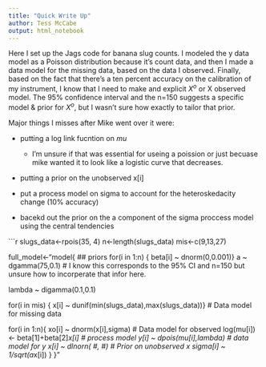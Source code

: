 ```yaml
---
title: "Quick Write Up"
author: Tess McCabe
output: html_notebook
---
```



Here I set up the Jags code for banana slug counts. I modeled the y data model as a Poisson distribution because it's count data, and then I made a data model for the missing data, based on the data I observed. Finally, based on the fact that there's a ten percent accuracy on the calibration of my instrument, I know that I need to make and explicit $X^o$ or X observed model. The 95% confidence interval and the n=150 suggests a specific model & prior for $X^o$, but I wasn't sure how exactly to tailor that prior. 


Major things I misses after Mike went over it were:

- putting a log link fucntion on $mu$

    - I'm unsure if that was essential for useing a poission or just becuase mike wanted it to look like a logistic curve that decreases.
    
- putting a prior on the unobserved x[i] 

- put a process model on sigma to account for the heteroskedacity change (10% accuracy)

- bacekd out the prior on the a component of the sigma proccess model using the central tendencies 


```r

slugs_data<-rpois(35, 4)
n<-length(slugs_data)
mis<-c(9,13,27)

full_model<-"model{
  ## priors
  for(i in 1:n) { beta[i] ~ dnorm(0,0.001)}
  a ~ dgamma(75,0.1) # I know this corresponds to the 95% CI and n=150 but unsure how to incorperate that infor here. 

  lambda ~ digamma(0.1,0.1) 

  for(i in mis) { x[i] ~ dunif(min(slugs_data),max(slugs_data))}  # Data model for missing data

  for(i in 1:n){
    xo[i] ~ dnorm(x[i],sigma)  # Data model for observed 
    log(mu[i]) <- beta[1]+beta[2]*x[i] # process model
    y[i] ~ dpois(mu[i],lambda)  # data model for y
    x[i] ~ dlnorn( #, #) # Prior on unobserved x
    sigma[i] ~ 1/sqrt(a*x[i])
  }
}"

